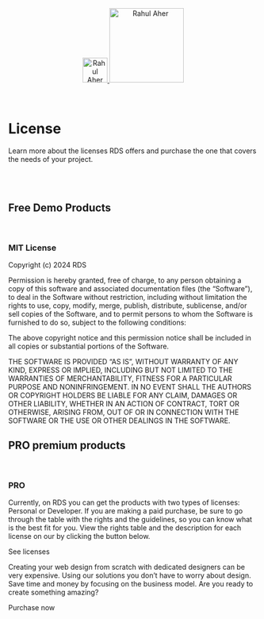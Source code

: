 <Meta title="Getting Started/License" />

<div align="center" style={{display: 'flex'}}>
    <a href="https://rahulaher.netlify.app">
        <img src="../../../img/logo/glyph-black-colored.svg" alt="Rahul Aher logo" width="50" />
        <img src="../../../img/logo/word-black-colored.svg" alt="Rahul Aher" width="150" />
    </a>
</div>

<br />
<br />

# License

Learn more about the licenses RDS offers and purchase the one that covers the needs of your project.

<br />
<br />

## Free Demo Products
<br />

<div style={{display: 'grid', gridTemplateColumns: '1.5fr 0.5fr', columnGap: '64px', rowGap: '64px'}}>
<div>
<h3>MIT License</h3>
Copyright (c) 2024 RDS

Permission is hereby granted, free of charge, to any person obtaining a copy of this software and associated 
documentation files (the “Software”), to deal in the Software without restriction, including without limitation 
the rights to use, copy, modify, merge, publish, distribute, sublicense, and/or sell copies of the Software, 
and to permit persons to whom the Software is furnished to do so, subject to the following conditions:

The above copyright notice and this permission notice shall be included in all copies or substantial portions 
of the Software.

THE SOFTWARE IS PROVIDED “AS IS”, WITHOUT WARRANTY OF ANY KIND, EXPRESS OR IMPLIED, INCLUDING BUT NOT LIMITED 
TO THE WARRANTIES OF MERCHANTABILITY, FITNESS FOR A PARTICULAR PURPOSE AND NONINFRINGEMENT. IN NO EVENT SHALL 
THE AUTHORS OR COPYRIGHT HOLDERS BE LIABLE FOR ANY CLAIM, DAMAGES OR OTHER LIABILITY, WHETHER IN AN ACTION OF 
CONTRACT, TORT OR OTHERWISE, ARISING FROM, OUT OF OR IN CONNECTION WITH THE SOFTWARE OR THE USE OR OTHER DEALINGS 
IN THE SOFTWARE.
</div>
</div>


## PRO premium products
<br />

<div style={{display: 'grid', gridTemplateColumns: '1.5fr 0.5fr', columnGap: '64px', rowGap: '64px'}}>
<div>
<h3>PRO</h3>
Currently, on RDS you can get the products with two types of licenses: Personal or Developer. If you are making 
a paid purchase, be sure to go through the table with the rights and the guidelines, so you can know what is the 
best fit for you. View the rights table and the description for each license on our by clicking the button below.

See licenses

Creating your web design from scratch with dedicated designers can be very expensive. Using our solutions you 
don’t have to worry about design. Save time and money by focusing on the business model. Are you ready to 
create something amazing?

Purchase now
</div>
</div>